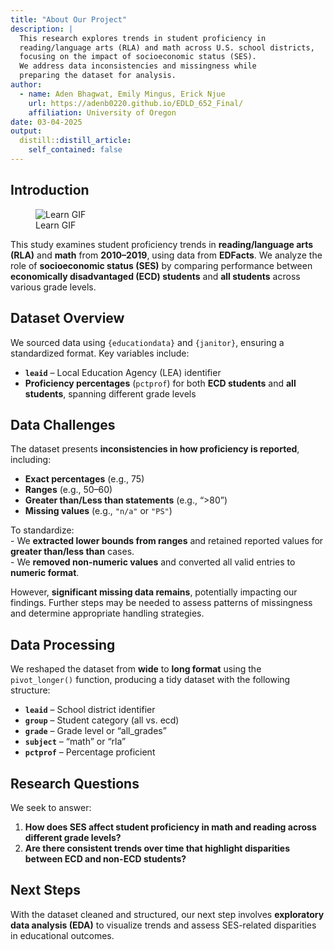 ```yaml
---
title: "About Our Project"
description: |
  This research explores trends in student proficiency in 
  reading/language arts (RLA) and math across U.S. school districts, 
  focusing on the impact of socioeconomic status (SES). 
  We address data inconsistencies and missingness while 
  preparing the dataset for analysis.
author:
  - name: Aden Bhagwat, Emily Mingus, Erick Njue  
    url: https://adenb0220.github.io/EDLD_652_Final/
    affiliation: University of Oregon
date: 03-04-2025
output:
  distill::distill_article:
    self_contained: false
---
```

## Introduction

![Learn GIF](images/learn.gif)

This study examines student proficiency trends in **reading/language arts (RLA)** and **math** from **2010–2019**, using data from **EDFacts**. We analyze the role of **socioeconomic status (SES)** by comparing performance between **economically disadvantaged (ECD) students** and **all students** across various grade levels.

## Dataset Overview

We sourced data using `{educationdata}` and `{janitor}`, ensuring a standardized format. Key variables include:

- **`leaid`** – Local Education Agency (LEA) identifier  
- **Proficiency percentages** (`pctprof`) for both **ECD students** and **all students**, spanning different grade levels  

## Data Challenges

The dataset presents **inconsistencies in how proficiency is reported**, including:

- **Exact percentages** (e.g., 75)  
- **Ranges** (e.g., 50–60)  
- **Greater than/Less than statements** (e.g., ">80")  
- **Missing values** (e.g., `"n/a"` or `"PS"`)  

To standardize:  
- We **extracted lower bounds from ranges** and retained reported values for **greater than/less than** cases.  
- We **removed non-numeric values** and converted all valid entries to **numeric format**.  

However, **significant missing data remains**, potentially impacting our findings. Further steps may be needed to assess patterns of missingness and determine appropriate handling strategies.

## Data Processing

We reshaped the dataset from **wide** to **long format** using the `pivot_longer()` function, producing a tidy dataset with the following structure:

- **`leaid`** – School district identifier  
- **`group`** – Student category (all vs. ecd)  
- **`grade`** – Grade level or "all_grades"  
- **`subject`** – "math" or "rla"  
- **`pctprof`** – Percentage proficient  

## Research Questions

We seek to answer:

1. **How does SES affect student proficiency in math and reading across different grade levels?**
2. **Are there consistent trends over time that highlight disparities between ECD and non-ECD students?**

## Next Steps

With the dataset cleaned and structured, our next step involves **exploratory data analysis (EDA)** to visualize trends and assess SES-related disparities in educational outcomes.
